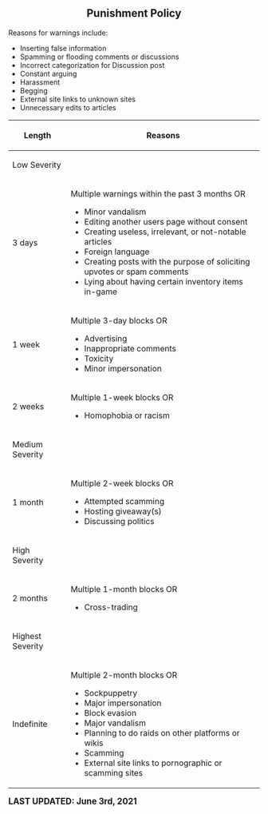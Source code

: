 <center>
<br />
<noinclude>{{RulesAndPoliciesNavigation}}</noinclude>

== '''Punishment Policy''' ==
{{FrameSquare|color = db0f4d|content= The '''punishment''' is a set of standards that [[Project:Staff|Staff Members]] should determine block lengths with.}}
</center>

Reasons for warnings include:
* Inserting false information
* Spamming or flooding comments or discussions
* Incorrect categorization for Discussion post
* Constant arguing
* Harassment
* Begging
* External site links to unknown sites
* Unnecessary edits to articles

{|class="article-table"
! Length
! Reasons
|-
! Low Severity
|-
|3 days
|Multiple warnings within the past 3 months OR
* Minor vandalism
* Editing another users page without consent
* Creating useless, irrelevant, or not-notable articles
* Foreign language
* Creating posts with the purpose of soliciting upvotes or spam comments 
* Lying about having certain inventory items in-game
|-
|1 week
|Multiple 3-day blocks OR
* Advertising
* Inappropriate comments
* Toxicity
* Minor impersonation
|-
|2 weeks
|Multiple 1-week blocks OR
* Homophobia or racism
|-
! Medium Severity
|-
|1 month
|Multiple 2-week blocks OR
* Attempted scamming
* Hosting giveaway(s)
* Discussing politics
|-
! High Severity
|-
|2 months
|Multiple 1-month blocks OR
* Cross-trading
|-
! Highest Severity
|-
|Indefinite
|Multiple 2-month blocks OR
* Sockpuppetry
* Major impersonation
* Block evasion
* Major vandalism
* Planning to do raids on other platforms or wikis
* Scamming
* External site links to pornographic or scamming sites
|}

<big>'''LAST UPDATED: June 3rd, 2021'''</big>